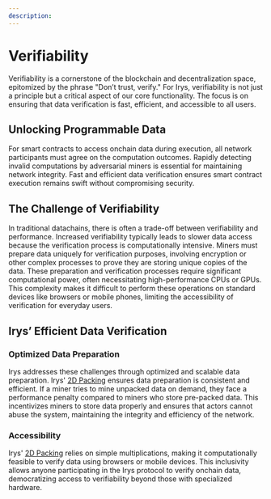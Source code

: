 ```yaml
---
description:
---
```



# Verifiability

Verifiability is a cornerstone of the blockchain and decentralization space, epitomized by the phrase "Don’t trust, verify." For Irys, verifiability is not just a principle but a critical aspect of our core functionality. The focus is on ensuring that data verification is fast, efficient, and accessible to all users.

## Unlocking Programmable Data

For smart contracts to access onchain data during execution, all network participants must agree on the computation outcomes. Rapidly detecting invalid computations by adversarial miners is essential for maintaining network integrity. Fast and efficient data verification ensures smart contract execution remains swift without compromising security.

<div className="w-full flex justify-center">
	<div className="w-1/2">
		<SimpleRiveViewer
			src="/diagrams/architecture/irys-docs-verifiability.riv"
			width={1920}
			height={1080}
			stateMachine="Verifiability"
		/>
	</div>
</div>

## The Challenge of Verifiability

In traditional datachains, there is often a trade-off between verifiability and performance. Increased verifiability typically leads to slower data access because the verification process is computationally intensive. Miners must prepare data uniquely for verification purposes, involving encryption or other complex processes to prove they are storing unique copies of the data. These preparation and verification processes require significant computational power, often necessitating high-performance CPUs or GPUs. This complexity makes it difficult to perform these operations on standard devices like browsers or mobile phones, limiting the accessibility of verification for everyday users.

## Irys’ Efficient Data Verification

### Optimized Data Preparation

Irys addresses these challenges through optimized and scalable data preparation. Irys' [2D Packing](/architecture/2d-packing) ensures data preparation is consistent and efficient. If a miner tries to mine unpacked data on demand, they face a performance penalty compared to miners who store pre-packed data. This incentivizes miners to store data properly and ensures that actors cannot abuse the system, maintaining the integrity and efficiency of the network.

### Accessibility

Irys' [2D Packing](/architecture/2d-packing) relies on simple multiplications, making it computationally feasible to verify data using browsers or mobile devices. This inclusivity allows anyone participating in the Irys protocol to verify onchain data, democratizing access to verifiability beyond those with specialized hardware.
